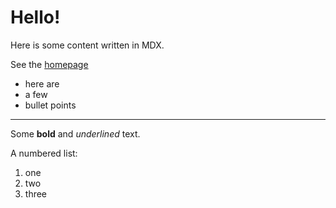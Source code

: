 # Hello!

Here is some content written in MDX.

See the [homepage](/)

- here are
- a few
- bullet points

---

Some **bold** and _underlined_ text.

A numbered list:

1. one
2. two
3. three
